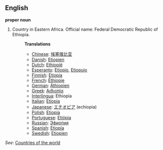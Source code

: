 ==English==

'''proper noun'''

# Country in Eastern Africa. Official name: Federal Democratic Republic of Ethiopia.
#:'''Translations'''
#:*[[Chinese]]: [[埃塞俄比亚]]
#:*[[Danish]]: [[Etiopien]]
#:*[[Dutch]]: [[Ethiopië]]
#:*[[Esperanto]]: [[Etiopio]], [[Etiopujo]]
#:*[[Finnish]]: [[Etiopia]]
#:*[[French]]: [[Éthiopie]]
#:*[[German]]: [[Äthiopien]]
#:*[[Greek]]: [[Αιθιοπία]]
#:*[[Interlingua]]: Ethiopia
#:*[[Italian]]: [[Etiopia]]
#:*[[Japanese]]: [[エチオピア]] (echiopia)
#:*[[Polish]]: [[Etiopia]]
#:*[[Portuguese]]: [[Etiópia]]
#:*[[Russian]]: [[Эфиопия]]
#:*[[Spanish]]: [[Etiopía]]
#:*[[Swedish]]: [[Etiopien]]

''See'': [[Countries of the world]]